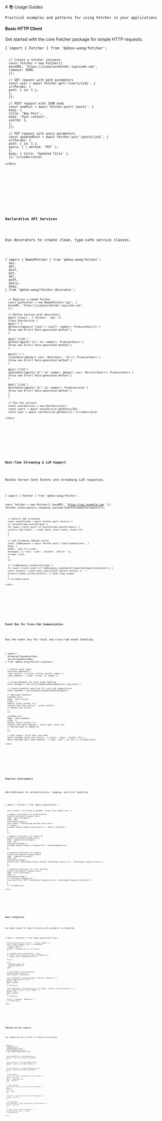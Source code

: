 
<Meta title="Usage Guides" />

<div className="sb-container">
  <div className='sb-section-title'>
    # 📚 Usage Guides

    Practical examples and patterns for using Fetcher in your applications

  </div>

  <div className="sb-section">
    <div className="sb-section-item">
      <h4 className="sb-section-item-heading">Basic HTTP Client</h4>
      <p className="sb-section-item-paragraph">Get started with the core Fetcher package for simple HTTP requests.</p>
      <pre><code>{`import { Fetcher } from '@ahoo-wang/fetcher';

      // Create a fetcher instance
      const fetcher = new Fetcher({
      baseURL: 'https://jsonplaceholder.typicode.com',
      timeout: 5000,
      });

      // GET request with path parameters
      const user = await fetcher.get('/users/{id}', {
      urlParams: {
      path: { id: 1 },
      },
      });

      // POST request with JSON body
      const newPost = await fetcher.post('/posts', {
      body: {
      title: 'New Post',
      body: 'Post content',
      userId: 1,
      },
      });

      // PUT request with query parameters
      const updatedPost = await fetcher.put('/posts/{id}', {
      urlParams: {
      path: { id: 1 },
      query: { \_method: 'PUT' },
      },
      body: { title: 'Updated Title' },
      });`}</code></pre>

    </div>

  </div>

  <div className="sb-section">
    <div className="sb-section-item">
      <h4 className="sb-section-item-heading">Declarative API Services</h4>
      <p className="sb-section-item-paragraph">Use decorators to create clean, type-safe service classes.</p>
      <pre><code>{`import { NamedFetcher } from '@ahoo-wang/fetcher';
  api,
  get,
  post,
  put,
  del,
  path,
  query,
  body,
} from '@ahoo-wang/fetcher-decorator';

      // Register a named fetcher
      const apiFetcher = new NamedFetcher('api', {
      baseURL: 'https://jsonplaceholder.typicode.com',
      });

      // Define service with decorators
      @api('/users', { fetcher: 'api' })
      class UserService {
      @get('/')
      getUsers(@query('limit') limit?: number): Promise<User[]> {
      throw new Error('Auto-generated method');
      }

      @get('/{id}')
      getUser(@path('id') id: number): Promise<User> {
      throw new Error('Auto-generated method');
      }

      @post('/')
      createUser(@body() user: Omit<User, 'id'>): Promise<User> {
      throw new Error('Auto-generated method');
      }

      @put('/{id}')
      updateUser(@path('id') id: number, @body() user: Partial<User>): Promise<User> {
      throw new Error('Auto-generated method');
      }

      @del('/{id}')
      deleteUser(@path('id') id: number): Promise<void> {
      throw new Error('Auto-generated method');
      }
      }

      // Use the service
      const userService = new UserService();
      const users = await userService.getUsers(10);
      const user = await userService.getUser(1);`}</code></pre>

    </div>

  </div>

  <div className="sb-section">
    <div className="sb-section-item">
      <h4 className="sb-section-item-heading">Real-Time Streaming & LLM Support</h4>
      <p className="sb-section-item-paragraph">Handle Server-Sent Events and streaming LLM responses.</p>
      <pre><code>{`import { Fetcher } from '@ahoo-wang/fetcher';

const fetcher = new Fetcher({ baseURL: 'https://api.example.com' });
fetcher.interceptors.response.use(new EventStreamInterceptor());

      // Generic SSE streaming
      const eventStream = await fetcher.get('/events');
      if (eventStream.eventStream) {
      for await (const event of eventStream.eventStream()) {
      console.log('Event:', event.data, event.event, event.id);
      }
      }

      // LLM streaming (OpenAI-style)
      const llmResponse = await fetcher.post('/chat/completions', {
      body: {
      model: 'gpt-3.5-turbo',
      messages: [{ role: 'user', content: 'Hello!' }],
      stream: true,
      },
      });

      if (llmResponse.jsonEventStream) {
      for await (const event of llmResponse.jsonEventStream<ChatCompletionChunk>()) {
      const content = event.data.choices[0]?.delta?.content || '';
      process.stdout.write(content); // Real-time output
      }
      }`}</code></pre>

    </div>

  </div>

  <div className="sb-section">
    <div className="sb-section-item">
      <h4 className="sb-section-item-heading">Event Bus for Cross-Tab Communication</h4>
      <p className="sb-section-item-paragraph">Use the event bus for local and cross-tab event handling.</p>
      <pre><code>{`import {
  BroadcastTypedEventBus,
  SerialTypedEventBus,
} from '@ahoo-wang/fetcher-eventbus';

      // Define event types
      interface AppEvents {
      'user-action': { action: string; userId: number };
      'data-updated': { type: string; id: number };
      }

      // Create delegate for local event handling
      const delegate = new SerialTypedEventBus<AppEvents>('app-events');

      // Create broadcast event bus for cross-tab communication
      const eventBus = new BroadcastTypedEventBus(delegate);

      // Add event handlers
      eventBus.on({
      name: 'user-action',
      order: 1,
      handle: async (event) => {
      console.log('User action:', event.action);
      // Handle user action
      },
      });

      eventBus.on({
      name: 'data-updated',
      order: 2,
      handle: async (event) => {
      console.log('Data updated:', event.type, event.id);
      // Refresh data or update UI
      },
      });

      // Emit events (local and cross-tab)
      await eventBus.emit('user-action', { action: 'login', userId: 123 });
      await eventBus.emit('data-updated', { type: 'user', id: 123 });`}</code></pre>

    </div>

  </div>

  <div className="sb-section">
    <div className="sb-section-item">
      <h4 className="sb-section-item-heading">Powerful Interceptors</h4>
      <p className="sb-section-item-paragraph">Add middleware for authentication, logging, and error handling.</p>
      <pre><code>{`import { Fetcher } from '@ahoo-wang/fetcher';

      const fetcher = new Fetcher({ baseURL: 'https://api.example.com' });

      // Request interceptor for authentication
      fetcher.interceptors.request.use({
      name: 'auth-interceptor',
      order: 100,
      intercept(exchange) {
      const token = localStorage.getItem('auth-token');
      if (token) {
      exchange.request.headers.Authorization = \`Bearer \${token}\`;
      }
      },
      });

      // Request interceptor for request ID
      fetcher.interceptors.request.use({
      name: 'request-id-interceptor',
      order: 50,
      intercept(exchange) {
      exchange.request.headers['X-Request-ID'] = generateRequestId();
      },
      });

      // Response interceptor for logging
      fetcher.interceptors.response.use({
      name: 'logging-interceptor',
      order: 10,
      intercept(exchange) {
      console.log(\`\${exchange.request.method} \${exchange.request.url} - \${exchange.response.status}\`);
      },
      });

      // Response interceptor for error handling
      fetcher.interceptors.response.use({
      name: 'error-interceptor',
      order: 1,
      intercept(exchange) {
      if (!exchange.response.ok) {
      throw new Error(\`HTTP \${exchange.response.status}: \${exchange.response.statusText}\`);
      }
      },
      });`}</code></pre>

    </div>

  </div>

  <div className="sb-section">
    <div className="sb-section-item">
      <h4 className="sb-section-item-heading">React Integration</h4>
      <p className="sb-section-item-paragraph">Use React hooks for data fetching with automatic re-rendering.</p>
      <pre><code>{`import { useFetcher } from '@ahoo-wang/fetcher-react';

      function UserProfile({ userId }: { userId: number }) {
      const { data, loading, error } = useFetcher(
      \`/users/\${userId}\`,
      { method: 'GET' },
      [userId] // Dependencies for re-fetching
      );

      if (loading) return <div>Loading...</div>;
      if (error) return <div>Error: {error.message}</div>;
      if (!data) return <div>No data</div>;

      return (

      <div>
        <h2>{data.name}</h2>
        <p>{data.email}</p>
      </div>
      ); }

      // Custom hook for user operations
      function useUserActions() {
      const fetcher = useFetcher();

      const createUser = useCallback(async (userData: UserData) => {
      return await fetcher('/users', {
      method: 'POST',
      body: userData,
      });
      }, [fetcher]);

      const updateUser = useCallback(async (id: number, userData: Partial<UserData>) => {
      return await fetcher(\`/users/\${id}\`, {
      method: 'PUT',
      body: userData,
      });
      }, [fetcher]);

      return { createUser, updateUser };
      }`}</code></pre>

    </div>

  </div>

  <div className="sb-section">
    <div className="sb-section-item">
      <h4 className="sb-section-item-heading">CQRS/DDD with Wow Framework</h4>
      <p className="sb-section-item-paragraph">Use command and query clients for domain-driven design.</p>
      <pre><code>{`import {
  CommandClient,
  SnapshotQueryClient,
  EventStreamQueryClient,
} from '@ahoo-wang/fetcher-wow';

      const commandClient = new CommandClient({
      baseURL: 'https://api.example.com/commands',
      });

      const queryClient = new SnapshotQueryClient({
      baseURL: 'https://api.example.com/queries',
      });

      const streamClient = new EventStreamQueryClient({
      baseURL: 'https://api.example.com/streams',
      });

      // Send commands
      const result = await commandClient.send('CreateUser', {
      userId: 'user-123',
      email: 'user@example.com',
      name: 'John Doe',
      });

      // Query snapshots
      const users = await queryClient.list('UserSummary', {
      page: 1,
      size: 20,
      sort: 'name',
      });

      const user = await queryClient.single('UserDetails', {
      userId: 'user-123',
      });

      // Stream events
      const userEvents = await streamClient.stream('UserEvents', {
      userId: 'user-123',
      });

      for await (const event of userEvents) {
      console.log('User event:', event);
      }`}</code></pre>

    </div>

  </div>
</div>

<style>
  {`
.sb-container {
  margin-bottom: 48px;
}

  .sb-section {
    width: 100%;
    display: flex;
    flex-direction: column;
    gap: 20px;
  }

  .sb-section-title {
    margin-bottom: 32px;
    font-size: 2rem;
    font-weight: bold;
  }

  .sb-section-item {
    display: flex;
    flex-direction: column;
  }

  .sb-section-item-heading {
    padding-top: 20px !important;
    padding-bottom: 5px !important;
    margin: 0 !important;
    font-size: 1.5rem;
  }

  .sb-section-item-paragraph {
    margin: 0 0 16px 0;
    color: #666;
  }

  pre {
    background: #f6f8fa;
    border: 1px solid #d1d9e0;
    border-radius: 6px;
    padding: 16px;
    overflow-x: auto;
    margin: 16px 0;
  }

  code {
    font-family: 'SFMono-Regular', Consolas, 'Liberation Mono', Menlo, monospace;
    font-size: 0.9rem;
  }

  @media screen and (max-width: 600px) {
    .sb-section {
      flex-direction: column;
    }
  }
`}
</style>
